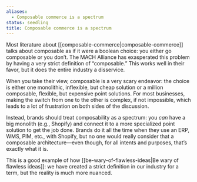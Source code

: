```yaml
---
aliases:
  - Composable commerce is a spectrum
status: seedling
title: Composable commerce is a spectrum
---
```

Most literature about [[composable-commerce|composable-commerce]] talks about composable as if it were a boolean choice: you either go composable or you don’t. The MACH Alliance has exasperated this problem by having a very strict definition of “composable.” This works well in their favor, but it does the entire industry a disservice.

When you take their view, composable is a very scary endeavor: the choice is either one monolithic, inflexible, but cheap solution or a million composable, flexible, but expensive point solutions. For most businesses, making the switch from one to the other is complex, if not impossible, which leads to a lot of frustration on both sides of the discussion.

Instead, brands should treat composability as a spectrum: you _can_ have a big monolith (e.g., Shopify) and connect it to a more specialized point solution to get the job done. Brands do it all the time when they use an ERP, WMS, PIM, etc., with Shopify, but no one would really consider that a composable architecture—even though, for all intents and purposes, that’s exactly what it is.

This is a good example of how [[be-wary-of-flawless-ideas|Be wary of flawless ideas]]: we have created a strict definition in our industry for a term, but the reality is much more nuanced.
